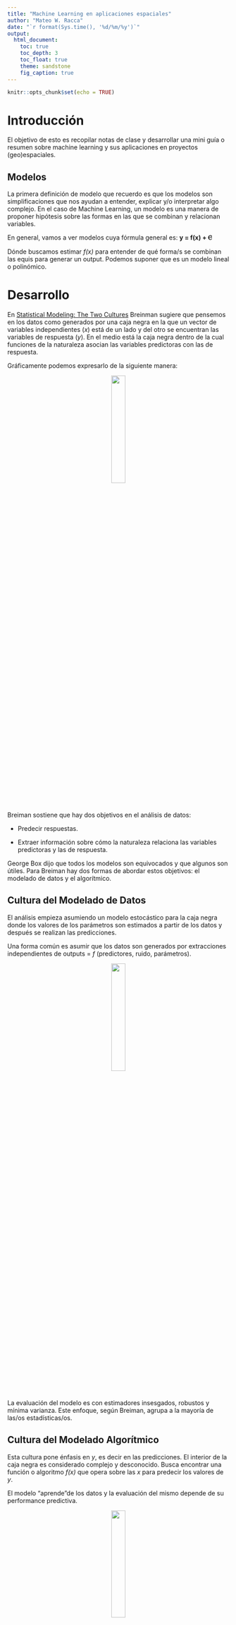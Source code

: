 ```yaml
---
title: "Machine Learning en aplicaciones espaciales"
author: "Mateo W. Racca"
date: "`r format(Sys.time(), '%d/%m/%y')`"
output:
  html_document:
    toc: true
    toc_depth: 3
    toc_float: true
    theme: sandstone
    fig_caption: true
---
```


```r
knitr::opts_chunk$set(echo = TRUE)
```


# Introducción


El objetivo de esto es recopilar notas de clase y desarrollar una mini guía o resumen sobre machine learning y sus aplicaciones en proyectos (geo)espaciales.


## Modelos


La primera definición de modelo que recuerdo es que los modelos son simplificaciones que nos ayudan a entender, explicar y/o interpretar algo complejo. En el caso de Machine Learning, un modelo es una manera de proponer hipótesis sobre las formas en las que se combinan y relacionan variables.


En general, vamos a ver modelos cuya fórmula general es: **y = f(x) + Ⲉ**


Dónde buscamos estimar *f(x)* para entender de qué forma/s se combinan las equis para generar un output. Podemos suponer que es un modelo lineal o polinómico.


# Desarrollo


En [Statistical Modeling: The Two Cultures](https://www.google.com/url?sa=t&rct=j&q=&esrc=s&source=web&cd=&cad=rja&uact=8&ved=2ahUKEwi-2ZHjgoPxAhXrrJUCHcQUDbYQFjAAegQIBhAD&url=https%3A%2F%2Fprojecteuclid.org%2Fjournals%2Fstatistical-science%2Fvolume-16%2Fissue-3%2FStatistical-Modeling--The-Two-Cultures-with-comments-and-a%2F10.1214%2Fss%2F1009213726.pdf&usg=AOvVaw3kcF6cbHk93o3hUeqho8e1) Breinman sugiere que pensemos en los datos como generados por una caja negra en la que un vector de variables independientes (*x*) está de un lado y del otro se encuentran las variables de respuesta (*y*). En el medio está la caja negra dentro de la cual funciones de la naturaleza asocian las variables predictoras con las de respuesta.


Gráficamente podemos expresarlo de la siguiente manera:


<center>
![](https://raw.githubusercontent.com/raccamateo/ML_aplicaciones_espaciales/main/a.png){width=25%}
</center>


Breiman sostiene que hay dos objetivos en el análisis de datos:

- Predecir respuestas.

- Extraer información sobre cómo la naturaleza relaciona las variables predictoras y las de respuesta.


George Box dijo que todos los modelos son equivocados y que algunos son útiles. Para Breiman hay dos formas de abordar estos objetivos: el modelado de datos y el algorítmico.


## Cultura del Modelado de Datos


El análisis empieza asumiendo un modelo estocástico para la caja negra donde los valores de los parámetros son estimados a partir de los datos y después se realizan las predicciones.


Una forma común es asumir que los datos son generados por extracciones independientes de
outputs = *f* (predictores, ruido, parámetros).


<center>
![](https://raw.githubusercontent.com/raccamateo/ML_aplicaciones_espaciales/main/b.png){width=25%}
</center>


La evaluación del modelo es con estimadores insesgados, robustos y mínima varianza. Este enfoque, según Breiman, agrupa a la mayoría de las/os estadísticas/os.


## Cultura del Modelado Algorítmico


Esta cultura pone énfasis en *y*, es decir en las predicciones. El interior de la caja negra es considerado complejo y desconocido. Busca encontrar una función o algoritmo *f(x)* que opera sobre las *x* para predecir los valores de *y*.


El modelo “aprende”de los datos y la evaluación del mismo depende de su performance predictiva.


 <center>
![](https://raw.githubusercontent.com/raccamateo/ML_aplicaciones_espaciales/main/c.png){width=25%}
</center>


Breiman dice que las/os estadísticas/os en investigación aplicada consideran al modelados de datos como la plantilla para el análisis estadístico: al enfrentarse a un problema piensan en un modelo. 


Creer que se pueden inventar modelos paramétricos para cada naturaleza de problemas y que podemos estimar y alcanzar conclusiones de todo implica que esas conclusiones sean acerca del modelo (y su mecanismo) y no sobre la naturaleza del mecanismo. Esto implica que si el modelo es una emulación pobre de la naturaleza de la incógnita las conclusiones sean incorrectas.


La práctica actual evalúa los modelos en base a la bondad de ajuste y el análisis de residuos. Breiman agrega que unos años atrás estableció un problema de regresión simulado en siete dimensiones con una no linealidad controlada. 
Las pruebas estándares de bondad de ajuste no rechazaron la linealidad hasta que ésta era extrema. 

El trabajo de Bickel, Ritova y Stoker (2001) muestra que las pruebas de bondad de ajuste tienen muy poco poder, a no ser que la dirección alternativa sea especificadas ya que sino evalúa en múltiples direcciones en simultáneo y no va a rechazar la linearidad a no ser que la falta de ajuste sea extrema.


Además, si se eliminan variables o se agregan combinaciones no lineales las pruebas de bondad de ajuste no son aplicables y el análisis residual tampoco es confiable.



# Métricas de error - Loss Functions


En esta sección vamos a abordar diferentes modelos de machine learning y también las formas de validar/evaluar estos modelos.


Algunas consideraciones:

- Que un modelo funcione bien en datos de entrenamiento no quiere decir que funcione bien en datos nuevos.

- En general, el error en datos de entrenamiento es más bajo que el error en datos de test
 
 
## MSE (Error Cuadrático Medio)
 
 
 MSE, en español conocido como Error Cuadrático Medio es la métrica más simple y usada para evaluar regresiones. Mide el error cuadrado promedio de las predicciones y calcula para cada punto la diferencia (al cuadrado) entre las predicciones y el target y promedia los valores.
 
 
 A mayor valor, peor resulta el modelo. Los resultados de los mejores modelos tienden a cero. La fórmula es la siguiente:
 
 
 <center>
![](https://raw.githubusercontent.com/raccamateo/ML_aplicaciones_espaciales/main/d.png){width=20%}
</center>


*Error debido al sesgo:* diferencia entre el valor esperado de nuestra predicción y el verdadero valor poblacional

*Error debido a la varianza:* producido por la variabilidad de las predicciones del modelo en un punto determinado.

El *σ^2* es la parte “irreductible” del error en el modelo


##Test y training set


Dividimos el dataset aleatoriamente en training set (TrS) y test set (TeS). El modelo se ajusta en el TrS y el modelo ajustado se usa para predecir las observaciones correspondientes al TeS. Las proporciones suelen ser 70-30 y 80-20.


## Cross Validation


El proceso de validación cruzada responde a la siguiente ecuación:


 <center>
![](https://raw.githubusercontent.com/raccamateo/ML_aplicaciones_espaciales/main/e.png){width=20%}
</center>


**Pasos:**

1- Dividimos el dataset de manera aleatoria en *K* porciones de igual tamaño. Un valor de *K* pequeño maximiza los datos a estimar, aunque es sensible a valores extremos mientras que un valor de *K* grande maximiza los datos para evaluar pero el modelo es estimado con menos precisión.
La regla del dígito pulgar oscilante (James, Witten, Hastie y Tibshirani, 2013) plante que en general 5 y 10 son buenos valores.

2- Fiteamos el modelo dejando como TeS una de las *K* partes.

3- Computamos el error en la parte dejada afuera previamente.

4- Repetimos para *K* = 1, 2, 3, ..., *K*. La estimación del error será el promedio de las *K* estimaciones de error.


Un ejemplo gráfico de las secuencias de iteración para un caso en el que *K* = 5:

 <center>
![](https://raw.githubusercontent.com/raccamateo/ML_aplicaciones_espaciales/main/f.png){width=35%}
</center>



